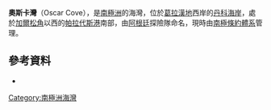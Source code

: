 {{coord|64|55|S|62|55|W|display=title}}

'''奧斯卡灣'''（Oscar Cove），是[[南極洲|南極洲]]的海灣，位於[[葛拉漢地|葛拉漢地]]西岸的[[丹科海岸|丹科海岸]]，處於[[加爾松角|加爾松角]]以西的[[帕拉代斯港|帕拉代斯港]]南部，由[[阿根廷|阿根廷]]探險隊命名，現時由[[南極條約體系|南極條約體系]]管理。

==參考資料==
*{{usgs-gazetteer}}

{{DEFAULTSORT:Oscar Cove}}
[[Category:南極洲海灣|Category:南極洲海灣]]


{{DancoCoast-geo-stub}}